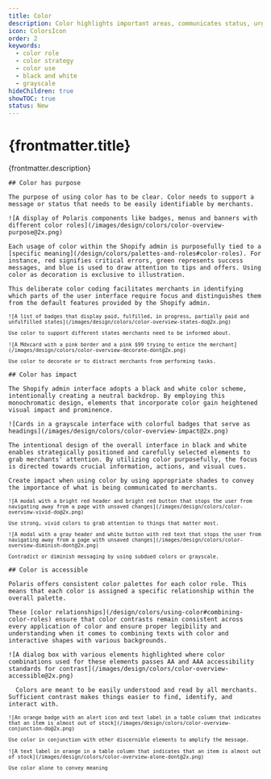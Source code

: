 ```yaml
---
title: Color
description: Color highlights important areas, communicates status, urgency, and directs attention.
icon: ColorsIcon
order: 2
keywords:
  - color role
  - color strategy
  - color use
  - black and white
  - grayscale
hideChildren: true
showTOC: true
status: New
---
```


# {frontmatter.title}

<Lede>{frontmatter.description}</Lede>

<Subnav />

<LayoutSection card>

  <Text>

    ## Color has purpose

    The purpose of using color has to be clear. Color needs to support a message or status that needs to be easily identifiable by merchants.

  </Text>

  <Large>

    ![A display of Polaris components like badges, menus and banners with different color roles](/images/design/colors/color-overview-purpose@2x.png)

  </Large>

  <Text>

    Each usage of color within the Shopify admin is purposefully tied to a [specific meaning](/design/colors/palettes-and-roles#color-roles). For instance, red signifies critical errors, green represents success messages, and blue is used to draw attention to tips and offers. Using color as decoration is exclusive to illustration.

    This deliberate color coding facilitates merchants in identifying which parts of the user interface require focus and distinguishes them from the default features provided by the Shopify admin.

  </Text>

  <Small variant="do">

    ![A list of badges that display paid, fulfilled, in progress, partially paid and unfulfilled states](/images/design/colors/color-overview-states-do@2x.png)

    Use color to support different states merchants need to be informed about.

  </Small>

  <Small variant="dont">

    ![A Mdxcard with a pink border and a pink $99 trying to entice the merchant](/images/design/colors/color-overview-decorate-dont@2x.png)

    Use color to decorate or to distract merchants from performing tasks.

  </Small>

</LayoutSection>

<LayoutSection card>

  <Text>

    ## Color has impact

    The Shopify admin interface adopts a black and white color scheme, intentionally creating a neutral backdrop. By employing this monochromatic design, elements that incorporate color gain heightened visual impact and prominence.

  </Text>

  <Large>

    ![Cards in a grayscale interface with colorful badges that serve as headings](/images/design/colors/color-overview-impact@2x.png)

  </Large>

  <Text>

    The intentional design of the overall interface in black and white enables strategically positioned and carefully selected elements to grab merchants' attention. By utilizing color purposefully, the focus is directed towards crucial information, actions, and visual cues.

    Create impact when using color by using appropriate shades to convey the importance of what is being communicated to merchants.

  </Text>

  <Small variant="do">

    ![A modal with a bright red header and bright red button that stops the user from navigating away from a page with unsaved changes](/images/design/colors/color-overview-vivid-do@2x.png)

    Use strong, vivid colors to grab attention to things that matter most.

  </Small>

  <Small variant="dont">

    ![A modal with a gray header and white button with red text that stops the user from navigating away from a page with unsaved changes](/images/design/colors/color-overview-diminish-dont@2x.png)

    Contradict or diminish messaging by using subdued colors or grayscale.

  </Small>

</LayoutSection>

<LayoutSection card>

  <Text>

    ## Color is accessible

    Polaris offers consistent color palettes for each color role. This means that each color is assigned a specific relationship within the overall palette.

    These [color relationships](/design/colors/using-color#combining-color-roles) ensure that color contrasts remain consistent across every application of color and ensure proper legibility and understanding when it comes to combining texts with color and interactive shapes with various backgrounds.

  </Text>

  <Large>

    ![A dialog box with various elements highlighted where color combinations used for these elements passes AA and AAA accessibility standards for contrast](/images/design/colors/color-overview-accessible@2x.png)

  </Large>

  <Text>

      Colors are meant to be easily understood and read by all merchants. Sufficient contrast makes things easier to find, identify, and interact with.

  </Text>

  <Small variant="do">

    ![An orange badge with an alert icon and text label in a table column that indicates that an item is almost out of stock](/images/design/colors/color-overview-conjunction-do@2x.png)

    Use color in conjunction with other discernible elements to amplify the message.

  </Small>

  <Small variant="dont">

    ![A text label in orange in a table column that indicates that an item is almost out of stock](/images/design/colors/color-overview-alone-dont@2x.png)

    Use color alone to convey meaning

  </Small>

</LayoutSection>
